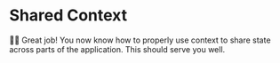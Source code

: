 # Shared Context

<EpicVideo url="https://www.epicreact.dev/workshops/advanced-react-apis/dad-joke-break-shared-context" />

👨‍💼 Great job! You now know how to properly use context to share state across
parts of the application. This should serve you well.
